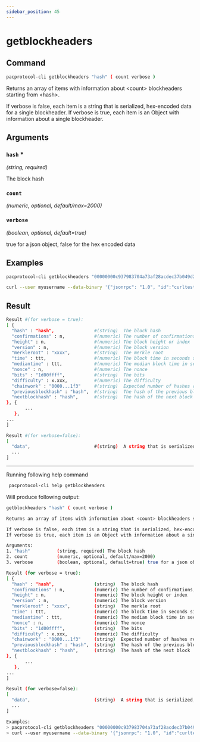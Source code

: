 ```yaml
---
sidebar_position: 45
---
```


# getblockheaders
## Command

```bash
pacprotocol-cli getblockheaders "hash" ( count verbose )
```

Returns an array of items with information about &lt;count&gt; blockheaders starting from &lt;hash&gt;.

If verbose is false, each item is a string that is serialized, hex-encoded data for a single blockheader.
If verbose is true, each item is an Object with information about a single blockheader.



## Arguments

### `hash` <span class='asterisk'>*</span>
*(string, required)*

The block hash


### `count` 
*(numeric, optional, default/max=2000)*




### `verbose` 
*(boolean, optional, default=true)*

true for a json object, false for the hex encoded data


## Examples
```bash
pacprotocol-cli getblockheaders "00000000c937983704a73af28acdec37b049d214adbda81d7e2a3dd146f6ed09" 2000
```

```bash
curl --user myusername --data-binary '{"jsonrpc": "1.0", "id":"curltest", "method": "getblockheaders", "params": ["00000000c937983704a73af28acdec37b049d214adbda81d7e2a3dd146f6ed09" 2000] }' -H 'content-type: text/plain;' http://127.0.0.1:1111/
```
## Result
```bash
Result #(for verbose = true):
[ {
  "hash" : "hash",               #(string)  The block hash
  "confirmations" : n,           #(numeric) The number of confirmations, or -1 if the block is not on the main chain
  "height" : n,                  #(numeric) The block height or index
  "version" : n,                 #(numeric) The block version
  "merkleroot" : "xxxx",         #(string)  The merkle root
  "time" : ttt,                  #(numeric) The block time in seconds since epoch #(Jan 1 1970 GMT)
  "mediantime" : ttt,            #(numeric) The median block time in seconds since epoch #(Jan 1 1970 GMT)
  "nonce" : n,                   #(numeric) The nonce
  "bits" : "1d00ffff",           #(string)  The bits
  "difficulty" : x.xxx,          #(numeric) The difficulty
  "chainwork" : "0000...1f3"     #(string)  Expected number of hashes required to produce the current chain #(in hex)
  "previousblockhash" : "hash",  #(string)  The hash of the previous block
  "nextblockhash" : "hash",      #(string)  The hash of the next block
}, {
       ...
   },
...
]

Result #(for verbose=false):
[
  "data",                        #(string)  A string that is serialized, hex-encoded data for block header.
  ...
]
```


___

Running following help command
```bash
 pacprotocol-cli help getblockheaders
```
Will produce following output:


```bash
getblockheaders "hash" ( count verbose )

Returns an array of items with information about <count> blockheaders starting from <hash>.

If verbose is false, each item is a string that is serialized, hex-encoded data for a single blockheader.
If verbose is true, each item is an Object with information about a single blockheader.

Arguments:
1. "hash"          (string, required) The block hash
2. count           (numeric, optional, default/max=2000)
3. verbose         (boolean, optional, default=true) true for a json object, false for the hex encoded data

Result (for verbose = true):
[ {
  "hash" : "hash",               (string)  The block hash
  "confirmations" : n,           (numeric) The number of confirmations, or -1 if the block is not on the main chain
  "height" : n,                  (numeric) The block height or index
  "version" : n,                 (numeric) The block version
  "merkleroot" : "xxxx",         (string)  The merkle root
  "time" : ttt,                  (numeric) The block time in seconds since epoch (Jan 1 1970 GMT)
  "mediantime" : ttt,            (numeric) The median block time in seconds since epoch (Jan 1 1970 GMT)
  "nonce" : n,                   (numeric) The nonce
  "bits" : "1d00ffff",           (string)  The bits
  "difficulty" : x.xxx,          (numeric) The difficulty
  "chainwork" : "0000...1f3"     (string)  Expected number of hashes required to produce the current chain (in hex)
  "previousblockhash" : "hash",  (string)  The hash of the previous block
  "nextblockhash" : "hash",      (string)  The hash of the next block
}, {
       ...
   },
...
]

Result (for verbose=false):
[
  "data",                        (string)  A string that is serialized, hex-encoded data for block header.
  ...
]

Examples:
> pacprotocol-cli getblockheaders "00000000c937983704a73af28acdec37b049d214adbda81d7e2a3dd146f6ed09" 2000
> curl --user myusername --data-binary '{"jsonrpc": "1.0", "id":"curltest", "method": "getblockheaders", "params": ["00000000c937983704a73af28acdec37b049d214adbda81d7e2a3dd146f6ed09" 2000] }' -H 'content-type: text/plain;' http://127.0.0.1:1111/

```

